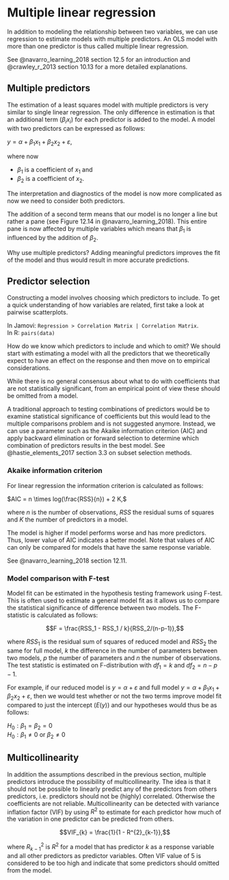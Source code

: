 # Multiple linear regression

In addition to modeling the relationship between two variables, we can use regression to estimate models with multiple predictors. An OLS model with more than one predictor is thus called multiple linear regression. 

See @navarro_learning_2018 section 12.5 for an introduction and @crawley_r_2013 section 10.13 for a more detailed explanations.

## Multiple predictors

The estimation of a least squares model with multiple predictors is very similar to single linear regression. The only difference in estimation is that an additional term ($\beta_i x_i$) for each predictor is added to the model. A model with two predictors can be expressed as follows:

$y = \alpha + \beta_{1} x_1  + \beta_{2} x_2 + \varepsilon,$

where now

- $\beta_1$ is a coefficient of $x_1$ and
- $\beta_2$ is a coefficient of $x_2$.

The interpretation and diagnostics of the model is now more complicated as now we need to consider both predictors.

The addition of a second term means that our model is no longer a line but rather a pane (see Figure 12.14 in @navarro_learning_2018). This entire pane is now affected by multiple variables which means that $\beta_1$ is influenced by the addition of $\beta_2$. 

Why use multiple predictors? Adding meaningful predictors improves the fit of the model and thus would result in more accurate predictions. 

## Predictor selection

Constructing a model involves choosing which predictors to include. To get a quick understanding of how variables are related, first take a look at pairwise scatterplots.

In Jamovi: `Regression > Correlation Matrix | Correlation Matrix `.  
In R: `pairs(data)`

How do we know which predictors to include and which to omit? We should start with estimating a model with all the predictors that we theoretically expect to have an effect on the response and then move on to empirical considerations.

While there is no general consensus about what to do with coefficients that are not statistically significant, from an empirical point of view these should be omitted from a model.

A traditional approach to testing combinations of predictors would be to examine statistical significance of coefficients but this would lead to the multiple comparisons problem and is not suggested anymore. Instead, we can use a parameter such as the Akaike information criterion (AIC) and apply backward elimination or forward selection to determine which combination of predictors results in the best model. See @hastie_elements_2017 section 3.3 on subset selection methods.

### Akaike information criterion

For linear regression the information criterion is calculated as follows:

$AIC = n \times log(\frac{RSS}{n}) + 2 K,$

where $n$ is the number of observations, $RSS$ the residual sums of squares and $K$ the number of predictors in a model.

The model is higher if model performs worse and has more predictors. Thus, lower value of AIC indicates a better model. Note that values of AIC can only be compared for models that have the same response variable.

See @navarro_learning_2018 section 12.11.

### Model comparison with F-test

Model fit can be estimated in the hypothesis testing framework using F-test. This is often used to estimate a general model fit as it allows us to compare the statistical significance of difference between two models. The F-statistic is calculated as follows:

$$F = \frac{RSS_1 - RSS_1 / k}{RSS_2/(n-p-1)},$$

where $RSS_1$ is the residual sum of squares of reduced model and $RSS_2$ the same for full model, $k$ the difference in the number of parameters between two models, $p$ the number of parameters and $n$ the number of observations. The test statistic is  estimated on F-distribution with $df_1 = k$ and $df_2 = n-p-1$.

For example, if our reduced model is $y = \alpha + \varepsilon$ and full model $y = \alpha + \beta_{1} x_1  + \beta_{2} x_2 + \varepsilon$, then we would test whether or not the two terms improve model fit compared to just the intercept ($E(y)$) and our hypotheses would thus be as follows:

$H_0: \beta_1 = \beta_2 = 0$  
$H_0: \beta_1 \neq 0 \text{ or } \beta_2 \neq 0$  

## Multicollinearity

In addition the assumptions described in the previous section, multiple predictors introduce the possibility of multicollinearity. The idea is that it should not be possible to linearly predict any of the predictors from others predictors, i.e. predictors should not be (highly) correlated. Otherwise the coefficients are not reliable. Multicollinearity can be detected with variance inflation factor (VIF) by using $R^2$ to estimate for each predictor how much of the variation in one predictor can be predicted from others.

$$VIF_{k} = \frac{1}{1 - R^{2}_{k-1}},$$

where $R^{2}_{k-1}$ is $R^{2}$ for a model that has predictor $k$ as a response variable and all other predictors as predictor variables. Often VIF value of 5 is considered to be too high and indicate that some predictors should omitted from the model.

